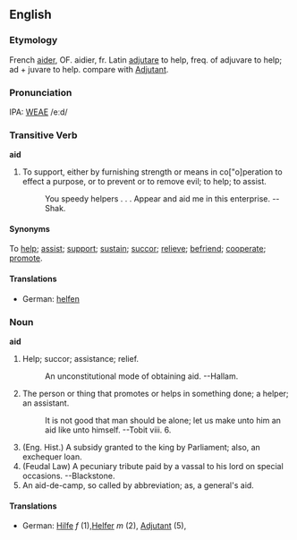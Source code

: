 ==English==
===Etymology===
French [[aider]], OF. aidier, fr. Latin [[adjutare]] to help, freq. of adjuvare to help; ad + juvare to help. compare with [[Adjutant]].

===Pronunciation===
IPA: [[WEAE]] /eːd/

===Transitive Verb===
'''aid'''
# To support, either by furnishing strength or means in co["o]peration to effect a purpose, or to prevent or to remove evil; to help; to assist.
#:    You speedy helpers . . . Appear and aid me in this enterprise. --Shak.

====Synonyms====
To [[help]]; [[assist]]; [[support]]; [[sustain]]; [[succor]]; [[relieve]]; [[befriend]]; [[cooperate]]; [[promote]].

====Translations====
*German: [[helfen]]

===Noun===
'''aid'''
# Help; succor; assistance; relief.
#:    An unconstitutional mode of obtaining aid. --Hallam.
# The person or thing that promotes or helps in something done; a helper; an assistant.
#:    It is not good that man should be alone; let us make unto him an aid like unto himself. --Tobit viii. 6.
# (Eng. Hist.) A subsidy granted to the king by Parliament; also, an exchequer loan.
# (Feudal Law) A pecuniary tribute paid by a vassal to his lord on special occasions. --Blackstone.
# An aid-de-camp, so called by abbreviation; as, a general's aid.

====Translations====
*German: [[Hilfe]] ''f'' (1),[[Helfer]] ''m'' (2), [[Adjutant]] (5),